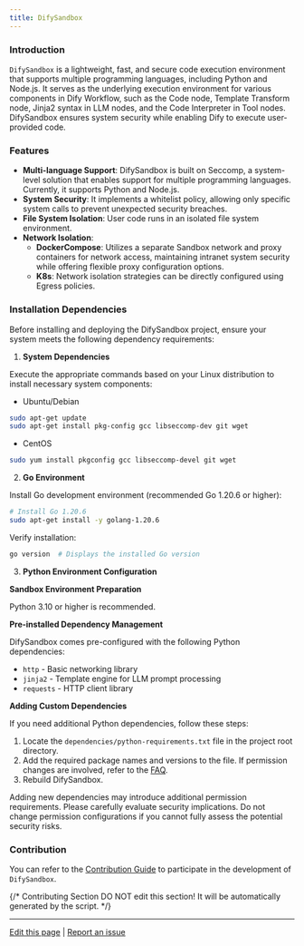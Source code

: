 ```yaml
---
title: DifySandbox
---
```


### Introduction

`DifySandbox` is a lightweight, fast, and secure code execution environment that supports multiple programming languages, including Python and Node.js. It serves as the underlying execution environment for various components in Dify Workflow, such as the Code node, Template Transform node, Jinja2 syntax in LLM nodes, and the Code Interpreter in Tool nodes. DifySandbox ensures system security while enabling Dify to execute user-provided code.

### Features
- **Multi-language Support**: DifySandbox is built on Seccomp, a system-level solution that enables support for multiple programming languages. Currently, it supports Python and Node.js.
- **System Security**: It implements a whitelist policy, allowing only specific system calls to prevent unexpected security breaches.
- **File System Isolation**: User code runs in an isolated file system environment.
- **Network Isolation**:
    - **DockerCompose**: Utilizes a separate Sandbox network and proxy containers for network access, maintaining intranet system security while offering flexible proxy configuration options.
    - **K8s**: Network isolation strategies can be directly configured using Egress policies.

### Installation Dependencies

Before installing and deploying the DifySandbox project, ensure your system meets the following dependency requirements:

1. **System Dependencies**

Execute the appropriate commands based on your Linux distribution to install necessary system components:

- Ubuntu/Debian

```bash
sudo apt-get update
sudo apt-get install pkg-config gcc libseccomp-dev git wget
```

- CentOS

```bash
sudo yum install pkgconfig gcc libseccomp-devel git wget
```

2. **Go Environment**

Install Go development environment (recommended Go 1.20.6 or higher):

```bash
# Install Go 1.20.6
sudo apt-get install -y golang-1.20.6
```

Verify installation:

```bash
go version  # Displays the installed Go version
```

3. **Python Environment Configuration**

**Sandbox Environment Preparation**

Python 3.10 or higher is recommended.

**Pre-installed Dependency Management**

DifySandbox comes pre-configured with the following Python dependencies:

- `http` - Basic networking library
- `jinja2` - Template engine for LLM prompt processing
- `requests` - HTTP client library

**Adding Custom Dependencies**

If you need additional Python dependencies, follow these steps:

1. Locate the `dependencies/python-requirements.txt` file in the project root directory.
2. Add the required package names and versions to the file. If permission changes are involved, refer to the [FAQ](https://github.com/langgenius/dify-sandbox/blob/main/FAQ.md).
3. Rebuild DifySandbox.

<Warning>
    Adding new dependencies may introduce additional permission requirements. Please carefully evaluate security implications. Do not change permission configurations if you cannot fully assess the potential security risks.
</Warning>

### Contribution

You can refer to the [Contribution Guide](contribution) to participate in the development of `DifySandbox`.

{/*
Contributing Section
DO NOT edit this section!
It will be automatically generated by the script.
*/}

---

[Edit this page](https://github.com/langgenius/dify-docs/edit/main/en/development/backend/sandbox/README.mdx) | [Report an issue](https://github.com/langgenius/dify-docs/issues/new?template=docs.yml)

